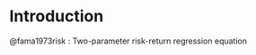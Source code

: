 # Introduction


@fama1973risk : Two-parameter risk-return regression equation

```{=tex}
\begin{equation}
$x_{im} \equiv \frac{total market value of all units of assets}{total market value of all assets}$ 
\end{equation} 
```